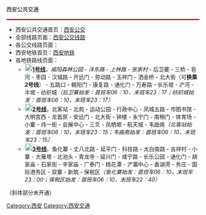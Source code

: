 <div style="border-bottom: 3px solid #C91010;  padding: 0.5em 0 0.17em 0em;  color: #000000; background-color: transparent;"><p style="margin: 0 0 0; font-size: 150%; font-weight: bold; line-height: 1.5;" align="center">西安公共交通</p>
</div>

*西安公共交通首页：[[西安公交|西安公交]]
*全部线路页面：[[西安公交线路|西安公交线路]]
*各公交线路页面：
*西安地铁首页：[[西安地铁|西安地铁]]
*各地铁路线页面：
**[[File:XAM_Line_1_icon.svg|20px]]'''[[西安地铁1号线|1号线]]'''，''咸阳森林公园 - 沣东路 - 上林路 - 张家村 -'' 后卫寨 - 三桥 - 皂河 - 枣园 - 汉城路 - 开远门 - 劳动路 - 玉祥门 - 洒金桥 - 北大街（可'''换乘2号线'''） - 五路口 - 朝阳门 - 康复路 - 通化门 - 万寿路 - 长乐坡 - 浐河 - 半坡 - 纺织城''（后卫寨始发：首班车06：10，末班车23：17；纺织城始发：首班车06：10，末班车23：17）''
**[[File:XAM_Line_2_icon.svg|20px]]'''[[西安地铁2号线|2号线]]'''，北客站 - 北苑 - 运动公园 - 行政中心 - 凤城五路 - 市图书馆 - 大明宫西 - 龙首原 - 安远门 - 北大街 - 钟楼 - 永宁门 - 南稍门 - 体育场 - 小寨 - 纬一街 - 会展中心 - 三爻 - 凤栖塬 - 航天城 - 韦曲南''（北客站始发：首班车06：10，末班车23：15；韦曲南始发：首班车06：10，末班车23：15）''
**[[File:XAM_Line_3_icon.svg|20px]]'''[[西安地铁3号线|3号线]]'''，鱼化寨 - 丈八北路 - 延平门 - 科技路 - 太白南路 - 吉祥村 - 小寨 - 大雁塔 - 北池头 - 青龙寺 - 延兴门 - 咸宁路 - 长乐公园 - 通化门 - 胡家庙 - 石家街 - 辛家庙 - 广泰门 - 桃花潭 - 浐灞中心 - 香湖湾 - 务庄 - 国际港务区 - 双寨 - 新筑 - 保税区''（鱼化寨始发：首班车06：10，末班车23：00；保税区始发：首班车06：10，末班车22：40）''
（斜体部分未开通）

[[Category:西安|Category:西安]]
[[Category:西安交通|Category:西安交通]]